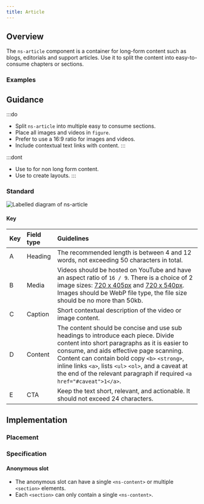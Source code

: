 ```yaml
---
title: Article
---
```




## Overview

<CompDetails name={componentName} />

The `ns-article` component is a container for long-form content such as blogs, editorials and support articles. Use it to split the content into easy-to-consume chapters or sections.

### Examples

<ExampleViewer type="standard" />

## Guidance

:::do
- Split `ns-article` into multiple easy to consume sections.
- Place all images and videos in `figure`.
- Prefer to use a 16:9 ratio for images and videos.
- Include contextual text links with content.
:::

:::dont
- Use to for non long form content.
- Use to create layouts.
:::

### Standard

![Labelled diagram of ns-article](@assets/components/ns-article/guidance.webp)

#### Key

| Key | Field type | Guidelines |
| :--- | :--- | :--- |
| <span class="marker">A</span> | Heading | The recommended length is between 4 and 12 words, not exceeding 50 characters in total. |
| <span class="marker">B</span> | Media | Videos should be hosted on YouTube and have an aspect ratio of `16 / 9`. There is a choice of 2 image sizes: [720 x 405px](/guidelines/assets#720x405px) and [720 x 540px](/guidelines/assets#720x540px). Images should be WebP file type, the file size should be no more than 50kb. |
| <span class="marker">C</span> | Caption | Short contextual description of the video or image content. |
| <span class="marker">D</span> | Content | The content should be concise and use sub headings to introduce each piece. Divide content into short paragraphs as it is easier to consume, and aids effective page scanning. Content can contain bold copy `<b>` `<strong>`, inline links `<a>`, lists `<ul>` `<ol>`, and a caveat at the end of the relevant paragraph if required `<a href="#caveat">1</a>`. |
| <span class="marker">E</span> | CTA | Keep the text short, relevant, and actionable. It should not exceed 24 characters. |

## Implementation

### Placement

<Placement name={componentName} />

### Specification

<Specification name={componentName} />

#### Anonymous slot

- The anonymous slot can have a single `<ns-content>` or multiple `<section>` elements.
- Each `<section>` can only contain a single `<ns-content>`.


